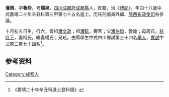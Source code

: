 {{明清人物信息框
| 姓名 = 潘璵
| 原名 =
| 圖片名稱= 
| 圖片大小 =
| 圖片說明 = 
| 最高職務 =
| 國家 = 大明 
| 爵位 =
| 籍貫 = [[四川|四川]][[成都府|成都府]][[成都縣|成都縣]]
| 族裔 = 
| 字號 = 
| 諡號 =
| 出生日期 = 十月初五日
| 出生地點 =
| 逝世日期 = 卒年不詳 
| 逝世地點 =
| 墓葬 =
| 配偶 = 柯氏楊氏
| 親屬 = 曾祖[[潘文政|潘文政]]，祖[[潘鋐|潘鋐]]，父[[潘伯鎰|潘伯鎰]]，母周氏
| 出身 =
* 嘉靖二十年辛丑科同進士出身
| 經歷 =
| 著作 = 
}}
'''潘璵'''{{BD|1494年||？年||}}，字'''魯珍'''，号'''瑞泉'''，[[四川|四川]][[成都府|成都府]][[成都縣|成都縣]]人，匠籍，治《[[禮記|禮記]]》，年四十八歲中式嘉靖二十年辛丑科第三甲第七十五名進士。历任刑部員外郎、[[陝西布政使司|陝西布政使司]]右參議。

十月初五日生，行六，曾祖[[潘文政|潘文政]]；祖[[潘鋐|潘鋐]]，壽官；父[[潘伯鎰|潘伯鎰]]，教諭；母周氏。[[慈侍下|慈侍下]]，妻柯氏，繼妻楊氏；兄玹。由縣學生中式四川鄉試第三十四名[[舉人|舉人]]，[[會試|會試]]中式第二百七十四名<ref>《嘉靖二十年辛丑科進士登科錄》</ref>。

== 参考资料 ==
{{reflist}}

{{嘉靖二十年辛丑科殿试金榜}}

{{Authority control}}
{{DEFAULTSORT:}}
[[Category:成都人|Category:成都人]]


{{明朝人物小作品}}